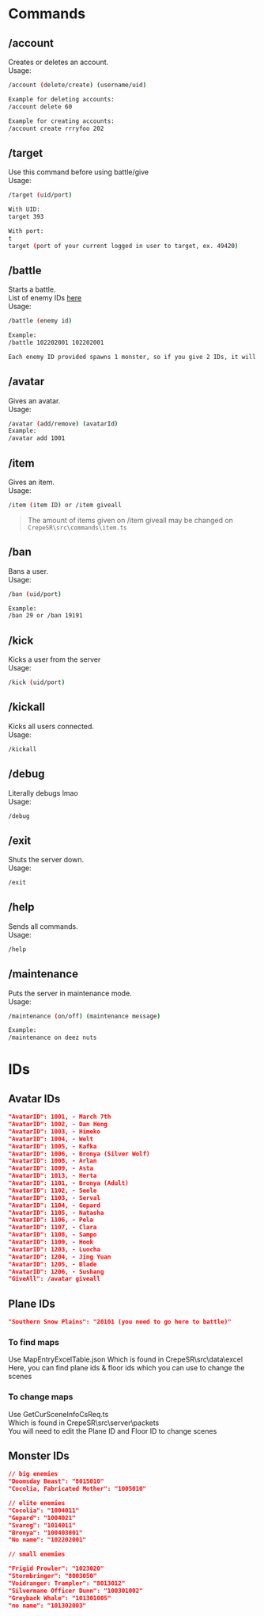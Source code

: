 # Commands

## /account
Creates or deletes an account.\
Usage:
```sh
/account (delete/create) (username/uid)

Example for deleting accounts:
/account delete 60

Example for creating accounts:
/account create rrryfoo 202
```

## /target
Use this command before using battle/give\
Usage:
```sh
/target (uid/port)

With UID:
target 393

With port:
t
target (port of your current logged in user to target, ex. 49420)
```
## /battle
Starts a battle.\
List of enemy IDs [here](./cmds/#monster-ids)\
Usage:
```sh
/battle (enemy id)

Example:
/battle 102202001 102202001

Each enemy ID provided spawns 1 monster, so if you give 2 IDs, it will spawn 2
```

## /avatar
Gives an avatar.\
Usage:
```sh
/avatar (add/remove) (avatarId)
Example:
/avatar add 1001
```
## /item
Gives an item.\
Usage:
```sh
/item (item ID) or /item giveall
```
> The amount of items given on /item giveall may be changed on `CrepeSR\src\commands\item.ts`


## /ban
Bans a user.\
Usage:
```sh
/ban (uid/port)

Example:
/ban 29 or /ban 19191
```

## /kick
Kicks a user from the server\
Usage:
```sh
/kick (uid/port)
```

## /kickall
Kicks all users connected.\
Usage:
```sh
/kickall
```

## /debug
Literally debugs lmao\
Usage:
```sh
/debug
```
## /exit
Shuts the server down.\
Usage:
```sh
/exit
```

## /help
Sends all commands.\
Usage:
```sh
/help
```

## /maintenance
Puts the server in maintenance mode.\
Usage:
```sh
/maintenance (on/off) (maintenance message)

Example:
/maintenance on deez nuts
```

# IDs
## Avatar IDs
```json
"AvatarID": 1001, - March 7th
"AvatarID": 1002, - Dan Heng
"AvatarID": 1003, - Himeko
"AvatarID": 1004, - Welt
"AvatarID": 1005, - Kafka
"AvatarID": 1006, - Bronya (Silver Wolf)
"AvatarID": 1008, - Arlan
"AvatarID": 1009, - Asta
"AvatarID": 1013, - Herta
"AvatarID": 1101, - Bronya (Adult)
"AvatarID": 1102, - Seele
"AvatarID": 1103, - Serval
"AvatarID": 1104, - Gepard
"AvatarID": 1105, - Natasha
"AvatarID": 1106, - Pela
"AvatarID": 1107, - Clara
"AvatarID": 1108, - Sampo
"AvatarID": 1109, - Hook
"AvatarID": 1203, - Luocha
"AvatarID": 1204, - Jing Yuan
"AvatarID": 1205, - Blade
"AvatarID": 1206, - Sushang
"GiveAll": /avatar giveall
```

## Plane IDs
```json
"Southern Snow Plains": "20101 (you need to go here to battle)"
```
### To find maps
Use MapEntryExcelTable.json
Which is found in CrepeSR\src\data\excel
Here, you can find plane ids & floor ids which you can use to change the scenes

### To change maps
Use GetCurSceneInfoCsReq.ts\
Which is found in CrepeSR\src\server\packets\
You will need to edit the Plane ID and Floor ID to change scenes


## Monster IDs
```json
// big enemies
"Doomsday Beast": "8015010"
"Cocolia, Fabricated Mother": "1005010"

// elite enemies
"Cocolia": "1004011"
"Gepard": "1004021"
"Svarog": "1014011"
"Bronya": "100403001"
"No name": "102202001"

// small enemies

"Frigid Prowler": "1023020"
"Stormbringer": "8003050"
"Voidranger: Trampler": "8013012"
"Silvermane Officer Dunn": "100301002"
"Greyback Whale": "101301005"
"no name": "101302003"
```